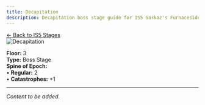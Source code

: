 ```yaml
---
title: Decapitation
description: Decapitation boss stage guide for IS5 Sarkaz's Furnaceside Fables
---
```


<div class="back-button-container">
  <a href="/is5-sarkaz/stages/" class="back-button">
    <span class="back-arrow">←</span>
    <span class="back-text">Back to IS5 Stages</span>
  </a>
</div>


<img src="/stages/is5/decapitation.png" alt="Decapitation" />

**Floor:** 3  
**Type:** Boss Stage  
**Spine of Epoch:**<br />
• **Regular:** 2<br />
• **Catastrophes:** +1

---

*Content to be added.*
